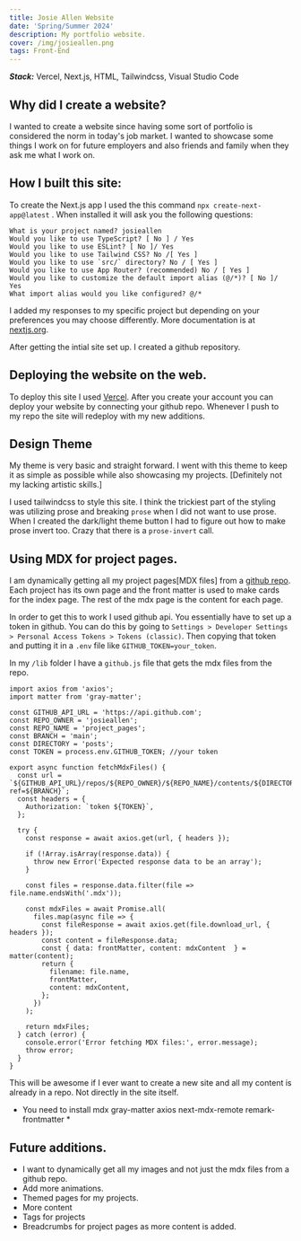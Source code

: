 ```yaml
---
title: Josie Allen Website 
date: 'Spring/Summer 2024'
description: My portfolio website. 
cover: /img/josieallen.png
tags: Front-End
---
```


***Stack:*** Vercel, Next.js, HTML, Tailwindcss, Visual Studio Code 

## Why did I create a website? 

I wanted to create a website since having some sort of portfolio is considered the norm 
in today's job market. I wanted to showcase some things I work on for future employers and 
also friends and family when they ask me what I work on. 


## How I built this site: 

To create the Next.js app I used the this command  ```npx create-next-app@latest``` .
When installed it will ask you the following questions: 
```
What is your project named? josieallen
Would you like to use TypeScript? [ No ] / Yes
Would you like to use ESLint? [ No ]/ Yes
Would you like to use Tailwind CSS? No /[ Yes ]
Would you like to use `src/` directory? No / [ Yes ]
Would you like to use App Router? (recommended) No / [ Yes ]
Would you like to customize the default import alias (@/*)? [ No ]/ Yes
What import alias would you like configured? @/*
```

I added my responses to my specific project but depending on your preferences 
you may choose differently. More documentation is at 
[nextjs.org](https://nextjs.org/docs/getting-started/installation "next.js installation").

After getting the intial site set up. I created a github repository. 

## Deploying the website on the web. 

To deploy this site I used [Vercel](https://vercel.com/home " Vercel Website"). After you create 
your account you can deploy your website by connecting your github repo. Whenever I push to my 
repo the site will redeploy with my new additions. 

## Design Theme 

My theme is very basic and straight forward. I went with this theme to keep it as simple as 
possible while also showcasing my projects. [Definitely not my lacking artistic skills.] 

I used tailwindcss to style this site. I think the trickiest part of the styling was utilizing prose 
and breaking ```prose``` when I did not want to use prose. When I created the dark/light theme button 
I had to figure out how to make prose invert too. Crazy that there is a  ```prose-invert``` call. 

## Using MDX for project pages. 

I am dynamically getting all my project pages[MDX files] from a [github repo](https://github.com/sagewaviness/project_pages "my project pages repo"). 
Each project has its own page and the front matter is used to make cards for the index page. 
The rest of the mdx page is the content for each page. 

In order to get this to work I used github api. You essentially have to set up a token in github. 
You can do this by going to `Settings > Developer Settings > Personal Access Tokens > Tokens (classic)`. 
Then copying that token and putting it in a `.env` file like `GITHUB_TOKEN=your_token`. 

In my `/lib` folder I have a `github.js` file that gets the mdx files from the repo. 

```
import axios from 'axios';
import matter from 'gray-matter';

const GITHUB_API_URL = 'https://api.github.com';
const REPO_OWNER = 'josieallen';
const REPO_NAME = 'project_pages';
const BRANCH = 'main'; 
const DIRECTORY = 'posts';
const TOKEN = process.env.GITHUB_TOKEN; //your token

export async function fetchMdxFiles() {
  const url = `${GITHUB_API_URL}/repos/${REPO_OWNER}/${REPO_NAME}/contents/${DIRECTORY}?ref=${BRANCH}`;
  const headers = {
    Authorization: `token ${TOKEN}`,
  };

  try {
    const response = await axios.get(url, { headers });

    if (!Array.isArray(response.data)) {
      throw new Error('Expected response data to be an array');
    }

    const files = response.data.filter(file => file.name.endsWith('.mdx'));

    const mdxFiles = await Promise.all(
      files.map(async file => {
        const fileResponse = await axios.get(file.download_url, { headers });
        const content = fileResponse.data;
        const { data: frontMatter, content: mdxContent  } = matter(content);
        return {
          filename: file.name,
          frontMatter,
          content: mdxContent,
        };
      })
    );

    return mdxFiles;
  } catch (error) {
    console.error('Error fetching MDX files:', error.message);
    throw error;
  }
}
```

This will be awesome if I ever want to create a new site and all my content is already in a repo. Not directly in
the site itself. 

* You need to install mdx gray-matter axios next-mdx-remote remark-frontmatter *

## Future additions. 
- I want to dynamically get all my images and not just the mdx files from a github repo. 
- Add more animations.
- Themed pages for my projects. 
- More content 
- Tags for projects 
- Breadcrumbs for project pages as more content is added.

